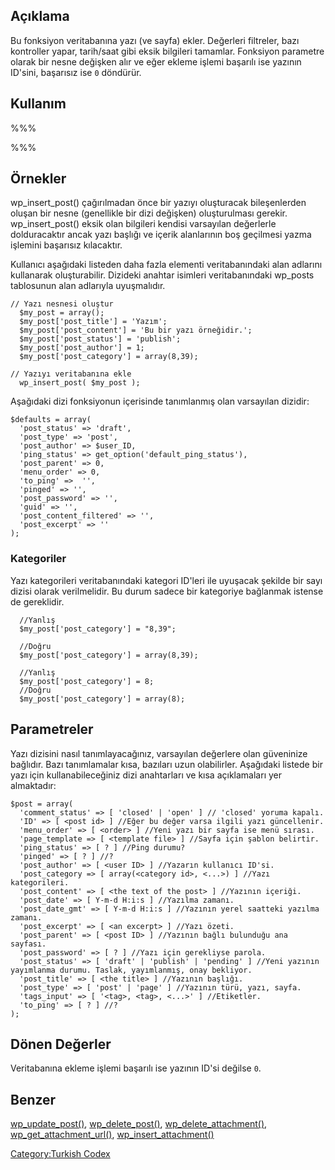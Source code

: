 {{Languages|
{{en|Function_Reference/wp_insert_post}}
{{tr|Fonksiyon Listesi/wp insert post}}
}}
==Açıklama==
Bu fonksiyon veritabanına yazı (ve sayfa) ekler. Değerleri filtreler, bazı kontroller yapar, tarih/saat gibi eksik bilgileri tamamlar. Fonksiyon parametre olarak bir nesne değişken alır ve eğer ekleme işlemi başarılı ise yazının ID'sini, başarısız ise <tt>0</tt> döndürür.

==Kullanım==
%%% <?php wp_insert_post( $post ); ?> %%%

==Örnekler==
wp_insert_post() çağırılmadan önce bir yazıyı oluşturacak bileşenlerden oluşan bir nesne (genellikle bir dizi değişken) oluşturulması gerekir. wp_insert_post() eksik olan bilgileri kendisi varsayılan değerlerle dolduracaktır ancak yazı başlığı ve içerik alanlarının boş geçilmesi yazma işlemini başarısız kılacaktır.

Kullanıcı aşağıdaki listeden daha fazla elementi veritabanındaki alan adlarını kullanarak oluşturabilir. Dizideki anahtar isimleri veritabanındaki wp_posts tablosunun alan adlarıyla uyuşmalıdır.
<pre>
// Yazı nesnesi oluştur
  $my_post = array();
  $my_post['post_title'] = 'Yazım';
  $my_post['post_content'] = 'Bu bir yazı örneğidir.';
  $my_post['post_status'] = 'publish';
  $my_post['post_author'] = 1;
  $my_post['post_category'] = array(8,39);

// Yazıyı veritabanına ekle
  wp_insert_post( $my_post );
</pre>

Aşağıdaki dizi fonksiyonun içerisinde tanımlanmış olan varsayılan dizidir:
<pre>
$defaults = array(
  'post_status' => 'draft',
  'post_type' => 'post',
  'post_author' => $user_ID,
  'ping_status' => get_option('default_ping_status'),
  'post_parent' => 0,
  'menu_order' => 0,
  'to_ping' =>  '',
  'pinged' => '',
  'post_password' => '',
  'guid' => '',
  'post_content_filtered' => '',
  'post_excerpt' => ''
);
</pre>

===Kategoriler===
Yazı kategorileri veritabanındaki kategori ID'leri ile uyuşacak şekilde bir sayı dizisi olarak verilmelidir. Bu durum sadece bir kategoriye bağlanmak istense de gereklidir.
<pre>
  //Yanlış
  $my_post['post_category'] = "8,39";

  //Doğru
  $my_post['post_category'] = array(8,39);
  
  //Yanlış
  $my_post['post_category'] = 8;
  //Doğru
  $my_post['post_category'] = array(8);
</pre>

==Parametreler==
{{Parameter|$post|object|Bir yazıyı tanımlayan bileşenlerden oluşan bir nesne değişken. Veritabanındaki wp_posts tablosundaki alan adları ile bileşenler birebir ilişkilidir.}}

Yazı dizisini nasıl tanımlayacağınız, varsayılan değerlere olan güveninize bağlıdır. Bazı tanımlamalar kısa, bazıları uzun olabilirler. Aşağıdaki listede bir yazı için kullanabileceğiniz dizi anahtarları ve kısa açıklamaları yer almaktadır:
<pre>
$post = array(
  'comment_status' => [ 'closed' | 'open' ] // 'closed' yoruma kapalı.
  'ID' => [ <post id> ] //Eğer bu değer varsa ilgili yazı güncellenir.
  'menu_order' => [ <order> ] //Yeni yazı bir sayfa ise menü sırası.
  'page_template => [ <template file> ] //Sayfa için şablon belirtir.
  'ping_status' => [ ? ] //Ping durumu?
  'pinged' => [ ? ] //?
  'post_author' => [ <user ID> ] //Yazarın kullanıcı ID'si.
  'post_category => [ array(<category id>, <...>) ] //Yazı kategorileri.
  'post_content' => [ <the text of the post> ] //Yazının içeriği.
  'post_date' => [ Y-m-d H:i:s ] //Yazılma zamanı.
  'post_date_gmt' => [ Y-m-d H:i:s ] //Yazının yerel saatteki yazılma zamanı.
  'post_excerpt' => [ <an excerpt> ] //Yazı özeti.
  'post_parent' => [ <post ID> ] //Yazının bağlı bulunduğu ana sayfası.
  'post_password' => [ ? ] //Yazı için gerekliyse parola.
  'post_status' => [ 'draft' | 'publish' | 'pending' ] //Yeni yazının yayımlanma durumu. Taslak, yayımlanmış, onay bekliyor.
  'post_title' => [ <the title> ] //Yazının başlığı.
  'post_type' => [ 'post' | 'page' ] //Yazının türü, yazı, sayfa.
  'tags_input' => [ '<tag>, <tag>, <...>' ] //Etiketler.
  'to_ping' => [ ? ] //?
);  
</pre>

==Dönen Değerler==
Veritabanına ekleme işlemi başarılı ise yazının ID'si değilse <tt>0</tt>.

==Benzer==
[[tr:wp update post|wp_update_post()]], [[tr:wp delete post|wp_delete_post()]], [[Function Reference/wp delete attachment|wp_delete_attachment()]],
[[Function Reference/wp get attachment url|wp_get_attachment_url()]],
[[Function Reference/wp insert attachment|wp_insert_attachment()]]

{{Copyedit}}

[[Category:Turkish Codex]]